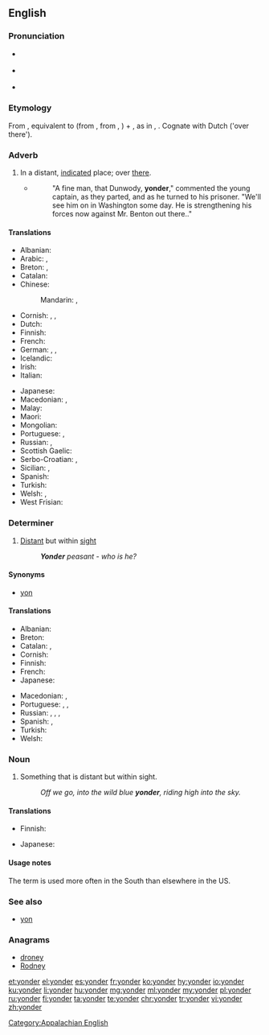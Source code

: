 {{was wotd|2006|December|2}}
==English==

===Pronunciation===
* {{a|RP}} {{IPA|/ˈjɒndə(ɹ)/|lang=en}}
* {{a|US}} {{audio-pron|en-us-yonder.ogg|ipa=/ˈjɑndə(ɹ)/|lang=en|country=us}}
* {{rhymes|ɒndə(ɹ)|lang=en}}

===Etymology===
From {{etyl|enm|en}}, equivalent to {{term|yond|lang=en}} (from {{etyl|ang|en}} {{m|ang|ġeond}}, from {{etyl|gem-pro|en}} {{m|gem-pro|*jend-}}, {{m|gem-pro|*jand-}}) + {{term|-er|lang=en}}, as in {{term|hither|lang=en}}, {{term|thither|lang=en}}. Cognate with Dutch {{term|ginder||lang=nl}} ('over there').

===Adverb===
{{en-adv|-}}

#In a distant, [[indicate]]d place; over [[there]].
#:{{ux|en|Whose home is that '''yonder'''?}}
#*{{RQ:EHough PrqsPrc|I|0124}}
#*:"A fine man, that Dunwody, '''yonder'''," commented the young captain, as they parted, and as he turned to his prisoner. "We'll see him on in Washington some day. He is strengthening his forces now against Mr. Benton out there.{{nb...}}."

====Translations====
{{trans-top|in a distant, indicated place}}
* Albanian: {{t+|sq|atje}}
* Arabic: {{t|ar|هناك|tr=hunāk}}, {{t|ar|هنالك|tr=hunālik}}
* Breton: {{t+|br|hont}}, {{t+|br|ahont}}
* Catalan: {{t+|ca|allà}}
* Chinese:
*: Mandarin: {{t|cmn|那邊|alt=（在）那邊|sc=Hani}}, {{t+|cmn|那边|alt=（在）那边|tr=(zài) nàbiān|sc=Hani}}
* Cornish: {{t|kw|hons}}, {{t|kw|enos}}, {{t|kw|en-hons}}
* Dutch: {{t+|nl|ginder}}
* Finnish: {{t+|fi|tuolla}}
* French: {{t+|fr|là-bas}}
* German: {{t|de|[[dort]] [[drüben]]}}, {{t+|de|dort}}, {{t|de|drüben}}
* Icelandic: {{t+|is|þarna}}
* Irish: {{t|ga|ansiúd}}
* Italian: {{t|it|laggiù}}
{{trans-mid}}
* Japanese: {{t+|ja|あそこ|tr=asoko ni|alt=あそこに|sc=Jpan}}
* Macedonian: {{t|mk|онде|tr=ónde}}, {{t|mk|ондека|tr=óndeka}}
* Malay: {{t|ms|disana}}
* Maori: {{t|mi|korā}}
* Mongolian: {{t|mn|энэ хавьд|tr=ene havʹd|sc=Cyrl}}
* Portuguese: {{t+|pt|além}}, {{t+|pt|acolá}}
* Russian: {{t|ru|[[вон]] [[та́м]]}}, {{t+|ru|там}}
* Scottish Gaelic: {{t|gd|an siud}}
* Serbo-Croatian: {{t|sh|онде}}, {{t|sh|onde}}
* Sicilian: {{t|scn|ddassutta}}, {{t|scn|ddocu sutta}}
* Spanish: {{t|es|de allá}}
* Turkish: {{t+|tr|şurada}}
* Welsh: {{t|cy|acw}}, {{t|cy|draw}}
* West Frisian: {{t|fy|jinder}}
{{trans-bottom}}

===Determiner===
{{en-det}}

# [[distant|Distant]] but within [[sight]]
#: '' '''Yonder''' peasant - who is he?''

====Synonyms====
* {{sense|distant but within sight}} [[yon]]

====Translations====
{{trans-top|distant but within sight}}
* Albanian: {{t+|sq|atje}}
* Breton: {{t+|br|hont}}
* Catalan: {{t+|ca|aquell|m}}, {{t+|ca|aquella|f}}
* Cornish: {{t|kw|enos}}
* Finnish: {{t+|fi|tuo}}
* French: {{t+|fr|là-bas}}
* Japanese: {{t+|ja|あの|tr=ano|sc=Jpan}}
{{trans-mid}}
* Macedonian: {{t|mk|онде|tr=ónde}}, {{t|mk|ондека|tr=óndeka}}
* Portuguese: {{t+|pt|aquele|m}}, {{t+|pt|aquela|f}}, {{t+|pt|aquilo|n}}
* Russian: {{t|ru|[[вон]] [[то́т]]|m}}, {{t|ru|[[вон]] [[та́]]|f}}, {{t|ru|[[вон]] [[то́]]|n}}, {{t|ru|[[вон]] [[те́]]|p}}
* Spanish: {{t|es|aquél|m}}, {{t+|es|aquella|f}}
* Turkish: {{t|tr|şuradaki}}
* Welsh: {{t|cy|acw}}
{{trans-bottom}}

===Noun===
{{en-noun}}

# Something that is distant but within sight.
#: ''Off we go, into the wild blue '''yonder''', riding high into the sky.''

====Translations====
{{trans-top|something that is distant but within sight}}
* Finnish: {{t+|fi|tuo}}
{{trans-mid}}
* Japanese: {{t+|ja|あれ|tr=are|sc=Jpan}}
{{trans-bottom}}

====Usage notes====
The term {{term|yonder|lang=en}} is used more often in the South than elsewhere in the US.

===See also===
* [[yon]]

===Anagrams===
* [[droney#English|droney]]
* [[Rodney#English|Rodney]]

[[Category:Appalachian English]]

[[et:yonder]]
[[el:yonder]]
[[es:yonder]]
[[fr:yonder]]
[[ko:yonder]]
[[hy:yonder]]
[[io:yonder]]
[[ku:yonder]]
[[li:yonder]]
[[hu:yonder]]
[[mg:yonder]]
[[ml:yonder]]
[[my:yonder]]
[[pl:yonder]]
[[ru:yonder]]
[[fi:yonder]]
[[ta:yonder]]
[[te:yonder]]
[[chr:yonder]]
[[tr:yonder]]
[[vi:yonder]]
[[zh:yonder]]